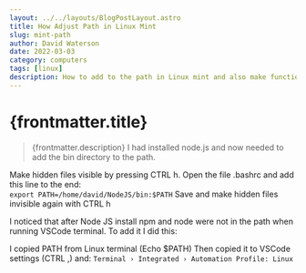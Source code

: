 ```yaml
---
layout: ../../layouts/BlogPostLayout.astro
title: How Adjust Path in Linux Mint
slug: mint-path
author: David Waterson
date: 2022-03-03
category: computers
tags: [linux]
description: How to add to the path in Linux mint and also make functional in VSCODE    
---
```

# {frontmatter.title}
> {frontmatter.description}
I had installed node.js and now needed to add the bin directory to the path.  

Make hidden files visible by pressing CTRL h.
Open the file .bashrc and add this line to the end:  
  `export PATH=/home/david/NodeJS/bin:$PATH`
Save and make hidden files invisible again with CTRL h

I noticed that after Node JS install npm and node were not in the path when running VSCode terminal. To add it I did this:

I copied PATH from Linux terminal (Echo $PATH)
Then copied it to VSCode settings (CTRL ,) and: `Terminal › Integrated › Automation Profile: Linux`
